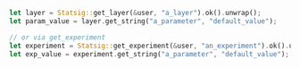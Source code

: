 ```rust
let layer = Statsig::get_layer(&user, "a_layer").ok().unwrap();
let param_value = layer.get_string("a_parameter", "default_value");

// or via get_experiment
let experiment = Statsig::get_experiment(&user, "an_experiment").ok().unwrap();
let exp_value = experiment.get_string("a_parameter", "default_value");
```

